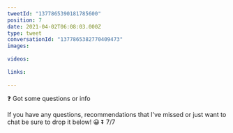 ```yaml
---
tweetId: "1377865390181785600"
position: 7
date: 2021-04-02T06:08:03.000Z
type: tweet
conversationId: "1377865382770409473"
images:
  
videos:
  
links:
  
---
```

❓ Got some questions or  info

If you have any questions, recommendations that I've missed or just want to chat be sure to drop it below! 😀 ⏬ 7/7
